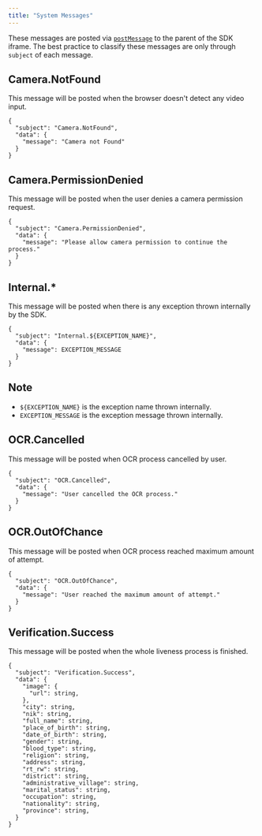 ```yaml
---
title: "System Messages"
---
```

These messages are posted via [`postMessage`](https://developer.mozilla.org/en-US/docs/Web/API/Window/postMessage)
 to the parent of the SDK iframe. The best practice to classify these messages are only through `subject` of each message.

## Camera.NotFound

This message will be posted when the browser doesn't detect any video input.

```message message
{
  "subject": "Camera.NotFound",
  "data": {
    "message": "Camera not Found"
  }
}

```

## Camera.PermissionDenied

This message will be posted when the user denies a camera permission request.

```message message
{
  "subject": "Camera.PermissionDenied",
  "data": {
    "message": "Please allow camera permission to continue the process."
  }
}

```

## Internal.\*

This message will be posted when there is any exception thrown internally by the SDK.

```message message
{
  "subject": "Internal.${EXCEPTION_NAME}",
  "data": {
    "message": EXCEPTION_MESSAGE
  }
}

```

<Info>

## Note

*   `${EXCEPTION_NAME}` is the exception name thrown internally.
*   `EXCEPTION_MESSAGE` is the exception message thrown internally.

</Info>

## OCR.Cancelled

This message will be posted when OCR process cancelled by user.

```message message
{
  "subject": "OCR.Cancelled",
  "data": {
    "message": "User cancelled the OCR process."
  }
}

```

## OCR.OutOfChance

This message will be posted when OCR process reached maximum amount of attempt.

```message message
{
  "subject": "OCR.OutOfChance",
  "data": {
    "message": "User reached the maximum amount of attempt."
  }
}

```

## Verification.Success

This message will be posted when the whole liveness process is finished.

```message message
{
  "subject": "Verification.Success",
  "data": {
    "image": {
      "url": string,
    },
    "city": string,
    "nik": string,
    "full_name": string,
    "place_of_birth": string,
    "date_of_birth": string,
    "gender": string,
    "blood_type": string,
    "religion": string,
    "address": string,
    "rt_rw": string,
    "district": string,
    "administrative_village": string,
    "marital_status": string,
    "occupation": string,
    "nationality": string,
    "province": string,
  }
}

```